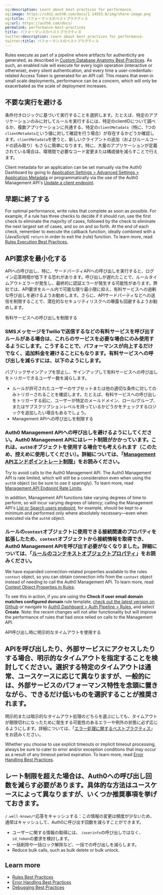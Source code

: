 ```yaml
---
og:description: Learn about best practices for performance.
og:image: https://cdn2.auth0.com/docs/1.14553.0/img/share-image.png
og:title: パフォーマンスのベストプラクティス
og:url: https://auth0.com/docs/
permalink: performance-best-practices
title: パフォーマンスのベストプラクティス
twitter:description: Learn about best practices for performance.
twitter:title: パフォーマンスのベストプラクティス
---
```


Rules execute as part of a pipeline where artifacts for authenticity are generated, as described in [Custom Database Anatomy Best Practices](/docs/authenticate/database-connections/custom-db/custom-database-connections-scripts/anatomy). As such, an enabled rule will execute for every login operation (interactive or otherwise), every silent authentication, and every time a user-credentials-related <Tooltip tip="Access Token: Authorization credential, in the form of an opaque string or JWT, used to access an API." cta="View Glossary" href="/docs/glossary?term=Access+Token">Access Token</Tooltip> is generated for an API call. This means that even in small scale deployments, performance can be a concern, which will only be exacerbated as the scale of deployment increases.

## 不要な実行を避ける

条件付きロジックに基づいて実行することを選択します。たとえば、特定のアプリケーションのみに対してルールを実行するには、特定のclientIDについて調べるか、複数アプリケーションに共通する、特定の`clientMetadata`（特に、1つの`clientMetadata`という値に対して確認を行う場合）が存在するかどうか確認します。`clientMetadata`を使うと、新しいクライアントの追加（およびルールコードの読み取り）もさらに簡単になります。特に、大量のアプリケーションが定義されている場合は、環境間で必要なコード変更または構成値を減らすことで行えます。

Client metadata for an application can be set manually via the <Tooltip tip="Auth0 Dashboard: Auth0's main product to configure your services." cta="View Glossary" href="/docs/glossary?term=Auth0+Dashboard">Auth0 Dashboard</Tooltip> by going to [Application Settings > Advanced Settings > Application Metadata](https://manage.auth0.com/#/applications/) or programmatically via the use of the Auth0 <Tooltip tip="Management API: A product to allow customers to perform administrative tasks." cta="View Glossary" href="/docs/glossary?term=Management+API">Management API</Tooltip>'s [Update a client endpoint](https://auth0.com/docs/api/management/v2#!/Clients/patch_clients_by_id).

## 早期に終了する

For optimal performance, write rules that complete as soon as possible. For example, if a rule has three checks to decide if it should run, use the first check to eliminate the majority of cases, followed by the check to eliminate the next largest set of cases, and so on and so forth. At the end of each check, remember to execute the callback function, ideally combined with a (JavaScript) `return` in order to exit the (rule) function. To learn more, read [Rules Execution Best Practices.](/docs/rules-best-practices/rules-execution-best-practices)

## API要求を最小化する

APIへの呼び出し、特に、サードパーティAPIへの呼び出しを実行すると、ログイン応答時間が低下する恐れがあります。呼び出しが遅れたことで、ルールタイムアウトエラーが発生し、最終的に認証エラーが発生する可能性があります。弊社では、API要求をルール内で可能な限り最小限に抑え、有料サービスへの過剰な呼び出しを避けるようお勧めします。さらに、APIサードパーティなどへの送信を制限することで、潜在的なセキュリティリスクへの曝露も回避するようお勧めします。

有料サービスへの呼び出しを制限する

### SMSメッセージをTwilioで送信するなどの有料サービスを呼び出すルールがある場合は、これらのサービスを必要な場合にのみ使用するようにします。こうすることで、パフォーマンスが向上するだけでなく、追加料金を避けることにもなります。有料サービスへの呼び出しを減らすには、以下のようにします。

パブリックサインアップを禁止し、サインアップして有料サービスへの呼び出しをトリガーできるユーザー数を減らします。

* ルールが許可されたユーザーのサブセットまたは他の適切な条件に対してのみトリガーされることを確認します。たとえば、有料サービスへの呼び出しをトリガーする前に、ユーザーが特定のメールドメイン、ロール/グループ、またはサブスクリプションレベルを持っているかどうかをチェックするロジックを追加したい場合もあるでしょう。
* Management APIへの呼び出しを制限する

### Auth0 Management APIへの呼び出しを避けるようにしてください。Auth0 Management APIにはレート制限がかかっています。これは、`auth0`オブジェクトを使用する場合でも考えられます（このため、控えめに使用してください）。詳細については、「[Management APIエンドポイントレート制限](/support/policies/rate-limit-policy/management-api-endpoint-rate-limits)」をお読みください。

Try to avoid calls to the Auth0 Management API. The Auth0 Management API is rate limited, which will still be a consideration even when using the `auth0` object (so be sure to use it sparingly). To learn more, read [Management API Endpoint Rate Limits](/docs/troubleshoot/customer-support/operational-policies/rate-limit-policy/management-api-endpoint-rate-limits).

In addition, Management API functions take varying degrees of time to perform, so will incur varying degrees of latency; calling the Management API's [List or Search users endpoint](https://auth0.com/docs/api/management/v2#!/Users/get_users), for example, should be kept to a minimum and performed only where absolutely necessary—even when executed via the `auth0` object.

### ルールの`context`オブジェクトに使用できる接続関連のプロパティを拡張したため、`context`オブジェクトから接続情報を取得でき、Auth0 Management APIを呼び出す必要がなくなりました。詳細については、「[ルールのコンテキストオブジェクトプロパティ](/rules/context-object)」をお読みください。

We have expanded connection-related properties available to the rules `context` object, so you can obtain connection info from the `context` object instead of needing to call the Auth0 Management API. To learn more, read [Context Object Properties in Rules](/docs/customize/rules/context-object).

To see this in action, if you are using the **Check if user email domain matches configured domain** rule template, [check out the latest version on Github](https://github.com/auth0/rules/blob/master/src/rules/check-domains-against-connection-aliases.js) or navigate to [Auth0 Dashboard > Auth Pipeline > Rules](https://manage.auth0.com/#/rules/new), and select **Create**. Note: the recent changes will not alter functionality but will improve the performance of rules that had once relied on calls to the Management API.

API呼び出し時に明示的なタイムアウトを使用する

## APIを呼び出したり、外部サービスにアクセスしたりする場合、明示的なタイムアウトを指定することを検討してください。選択する特定のタイムアウトは通常、ユースケースに応じて異なりますが、一般的には、外部サービスのパフォーマンス特性を念頭に置きながら、できるだけ低いものを選択することが推奨されます。

明示的または暗示的なタイムアウト処理のどちらを選ぶにしても、タイムアウトが期限切れになったために発生する可能性のあるエラーや例外の状態に必ず応じるようにします。詳細については、「[エラー処理に関するベストプラクティス](/not-found/70zpztJMDHy4q0bwO4Xzgn/error-handling-best-practices)」をお読みください。

Whether you choose to use explicit timeouts or implicit timeout processing, always be sure to cater to error and/or exception conditions that may occur as a result of any timeout period expiration. To learn more, read [Error Handling Best Practices](/docs/troubleshoot/error-handling-best-practices).

## レート制限を超えた場合は、Auth0への呼び出し回数を減らす必要があります。具体的な方法はユースケースによって異なりますが、いくつか推奨事項を挙げておきます。

`/.well-known/*`応答をキャッシュする：この情報の変更は頻度が少ないため、通常はキャッシュして、Auth0に呼び出す回数を減らすことができます。

* ユーザーに関する情報の取得には、 `/userinfo`の呼び出しではなく、 `id_token`の要求を検討します。
* 一括削除や一括ロック解除など、一括での呼び出しを減らします。
* Reduce bulk calls, such as bulk delete or bulk unlock.

## Learn more

* [Rules Best Practices](/docs/rules-best-practices)
* [Error Handling Best Practices](/docs/troubleshoot/error-handling-best-practices)
* [Debugging Best Practices](/docs/troubleshoot/debugging-best-practices)